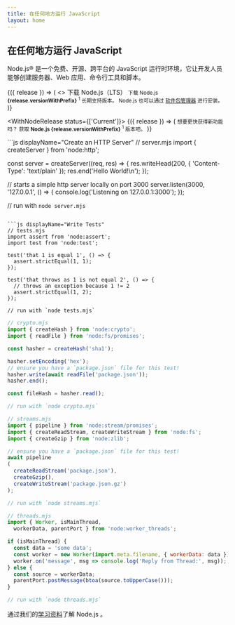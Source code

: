 ```yaml
---
title: 在任何地方运行 JavaScript
layout: home
---
```


<section>
<WithBadge section="index" />

<div>
  <h1 className="special">在任何地方运行 JavaScript</h1>

  Node.js® 是一个免费、开源、跨平台的 JavaScript 运行时环境，它让开发人员能够创建服务器、Web 应用、命令行工具和脚本。
</div>

<div>
  <WithNodeRelease status={['LTS']}>
    {({ release }) => (
      <>
        <DownloadButton release={release}>下载 Node.js（LTS）</DownloadButton>
        <small>
          下载 Node.js <b>{release.versionWithPrefix}</b>
          <sup title="Downloads a Node.js installer for your current platform">1</sup> 长期支持版本。
          Node.js 也可以通过 <a href="/download/package-manager">软件包管理器</a> 进行安装。
        </small>
      </>
    )}
  </WithNodeRelease>

  <WithNodeRelease status={['Current']}>
    {({ release }) => (
    <small>
    想要更快获得新功能吗？
    获取 <b>Node.js <DownloadLink release={release}>{release.versionWithPrefix}</DownloadLink></b>
    <sup title="Downloads a Node.js installer for your current platform">1</sup> 版本吧。
    </small>
    )}
  </WithNodeRelease>
</div>
</section>

<section>
<div>
  ```js displayName="Create an HTTP Server"
  // server.mjs
  import { createServer } from 'node:http';

  const server = createServer((req, res) => {
    res.writeHead(200, { 'Content-Type': 'text/plain' });
    res.end('Hello World!\n');
  });

  // starts a simple http server locally on port 3000
  server.listen(3000, '127.0.0.1', () => {
    console.log('Listening on 127.0.0.1:3000');
  });

  // run with `node server.mjs`
  ```

  ```js displayName="Write Tests"
  // tests.mjs
  import assert from 'node:assert';
  import test from 'node:test';

  test('that 1 is equal 1', () => {
    assert.strictEqual(1, 1);
  });

  test('that throws as 1 is not equal 2', () => {
    // throws an exception because 1 != 2
    assert.strictEqual(1, 2);
  });

  // run with `node tests.mjs`
  ```

  ```js displayName="Read and Hash a File"
  // crypto.mjs
  import { createHash } from 'node:crypto';
  import { readFile } from 'node:fs/promises';

  const hasher = createHash('sha1');

  hasher.setEncoding('hex');
  // ensure you have a `package.json` file for this test!
  hasher.write(await readFile('package.json'));
  hasher.end();

  const fileHash = hasher.read();

  // run with `node crypto.mjs`
  ```

  ```js displayName="Streams Pipeline"
  // streams.mjs
  import { pipeline } from 'node:stream/promises';
  import { createReadStream, createWriteStream } from 'node:fs';
  import { createGzip } from 'node:zlib';

  // ensure you have a `package.json` file for this test!
  await pipeline
  (
    createReadStream('package.json'),
    createGzip(),
    createWriteStream('package.json.gz')
  );

  // run with `node streams.mjs`
  ```

  ```js displayName="Work with Threads"
  // threads.mjs
  import { Worker, isMainThread,
    workerData, parentPort } from 'node:worker_threads';

  if (isMainThread) {
    const data = 'some data';
    const worker = new Worker(import.meta.filename, { workerData: data });
    worker.on('message', msg => console.log('Reply from Thread:', msg));
  } else {
    const source = workerData;
    parentPort.postMessage(btoa(source.toUpperCase()));
  }

  // run with `node threads.mjs`
  ```
</div>

通过我们的[学习资料](/learn)了解 Node.js 。
</section>
